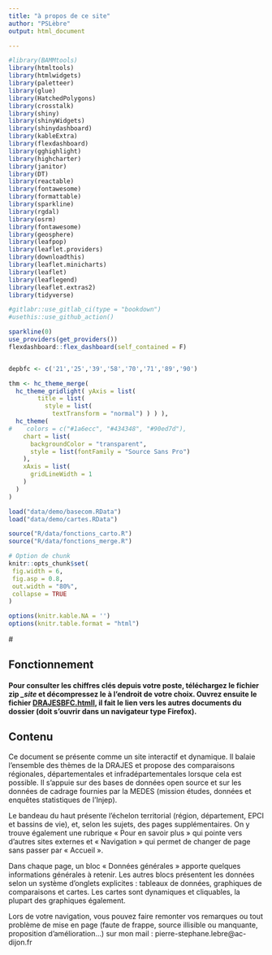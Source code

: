 ---
title: "à propos de ce site"
author: "PSLèbre"
output: html_document

---
```{r, setup, include=FALSE ,eval=TRUE, cache=FALSE}
#library(BAMMtools)
library(htmltools)
library(htmlwidgets)
library(paletteer)
library(glue)
library(HatchedPolygons)
library(crosstalk)
library(shiny)
library(shinyWidgets)
library(shinydashboard)
library(kableExtra)
library(flexdashboard)
library(gghighlight)
library(highcharter)
library(janitor)
library(DT)
library(reactable)
library(fontawesome)
library(formattable)
library(sparkline)
library(rgdal)
library(osrm)
library(fontawesome)
library(geosphere)
library(leafpop)
library(leaflet.providers) 
library(downloadthis)
library(leaflet.minicharts)
library(leaflet)
library(leaflegend)
library(leaflet.extras2)
library(tidyverse)

#gitlabr::use_gitlab_ci(type = "bookdown")
#usethis::use_github_action()

sparkline(0)
use_providers(get_providers())
flexdashboard::flex_dashboard(self_contained = F)


depbfc <- c('21','25','39','58','70','71','89','90')

thm <- hc_theme_merge(
  hc_theme_gridlight( yAxis = list(
        title = list(
          style = list(
            textTransform = "normal") ) ) ),
  hc_theme(
#    colors = c("#1a6ecc", "#434348", "#90ed7d"),
    chart = list(
      backgroundColor = "transparent",
      style = list(fontFamily = "Source Sans Pro")
    ),
    xAxis = list(
      gridLineWidth = 1
    )
  ) 
)

load("data/demo/basecom.RData")
load("data/demo/cartes.RData")

source("R/data/fonctions_carto.R")
source("R/data/fonctions_merge.R")

# Option de chunk
knitr::opts_chunk$set(
 fig.width = 6,
 fig.asp = 0.8,
 out.width = "80%",
 collapse = TRUE
)

options(knitr.kable.NA = '')
options(knitr.table.format = "html")
```


#<style>
#.active {
#  font-size:25px;
#}
#</style>

## Fonctionnement

#### Pour consulter les chiffres clés depuis votre poste, téléchargez le fichier zip ***\_site*** et décompressez le à l'endroit de votre choix. Ouvrez ensuite le fichier [**DRAJESBFC.html**l]{.ul}, il fait le lien vers les autres documents du dossier (doit s'ouvrir dans un navigateur type Firefox).

## Contenu

Ce document se présente comme un site interactif et dynamique. Il balaie l’ensemble des thèmes de la DRAJES et propose des
comparaisons régionales, départementales et infradépartementales lorsque cela est possible. Il s’appuie sur des bases de données open
source et sur les données de cadrage fournies par la MEDES (mission études, données et enquêtes statistiques de l’Injep).  

Le bandeau du haut présente l’échelon territorial (région, département, EPCI et bassins de vie), et, selon les sujets, des pages
supplémentaires. On y trouve également une rubrique « Pour en savoir plus » qui pointe vers d’autres sites externes et « Navigation » qui permet de changer de page sans passer par « Accueil ».  

Dans chaque page, un bloc « Données générales » apporte quelques informations générales à retenir.
Les autres blocs présentent les données selon un système d’onglets explicites : tableaux de données, graphiques de comparaisons et cartes. Les cartes sont dynamiques et cliquables, la plupart des graphiques également.  

Lors de votre navigation, vous pouvez faire remonter vos remarques ou tout problème de mise en page (faute de frappe, source illisible ou manquante, proposition d’amélioration...) sur mon mail : pierre-stephane.lebre@ac-dijon.fr  
